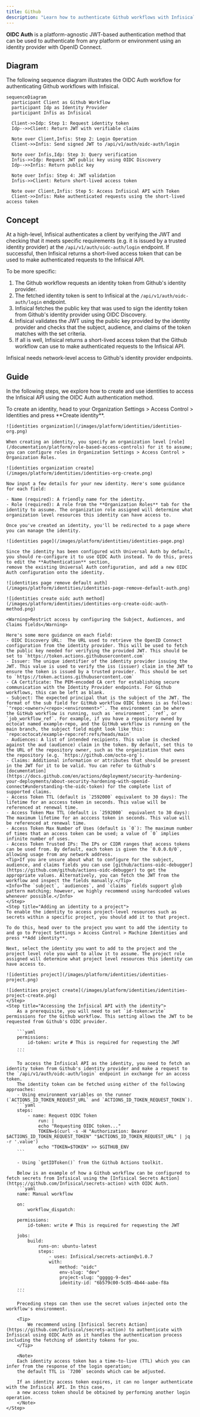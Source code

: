 ```yaml
---
title: Github
description: "Learn how to authenticate Github workflows with Infisical using OpenID Connect (OIDC)."
---
```


**OIDC Auth** is a platform-agnostic JWT-based authentication method that can be used to authenticate from any platform or environment using an identity provider with OpenID Connect.

## Diagram

The following sequence diagram illustrates the OIDC Auth workflow for authenticating Github workflows with Infisical.

```mermaid
sequenceDiagram
  participant Client as Github Workflow
  participant Idp as Identity Provider
  participant Infis as Infisical

  Client->>Idp: Step 1: Request identity token
  Idp-->>Client: Return JWT with verifiable claims

  Note over Client,Infis: Step 2: Login Operation
  Client->>Infis: Send signed JWT to /api/v1/auth/oidc-auth/login

  Note over Infis,Idp: Step 3: Query verification
  Infis->>Idp: Request JWT public key using OIDC Discovery
  Idp-->>Infis: Return public key

  Note over Infis: Step 4: JWT validation
  Infis->>Client: Return short-lived access token

  Note over Client,Infis: Step 5: Access Infisical API with Token
  Client->>Infis: Make authenticated requests using the short-lived access token
```

## Concept

At a high-level, Infisical authenticates a client by verifying the JWT and checking that it meets specific requirements (e.g. it is issued by a trusted identity provider) at the `/api/v1/auth/oidc-auth/login` endpoint. If successful,
then Infisical returns a short-lived access token that can be used to make authenticated requests to the Infisical API.

To be more specific:

1. The Github workflow requests an identity token from Github's identity provider.
2. The fetched identity token is sent to Infisical at the `/api/v1/auth/oidc-auth/login` endpoint.
3. Infisical fetches the public key that was used to sign the identity token from Github's identity provider using OIDC Discovery.
4. Infisical validates the JWT using the public key provided by the identity provider and checks that the subject, audience, and claims of the token matches with the set criteria.
5. If all is well, Infisical returns a short-lived access token that the Github workflow can use to make authenticated requests to the Infisical API.

<Note>
  Infisical needs network-level access to Github's identity provider endpoints.
</Note>

## Guide

In the following steps, we explore how to create and use identities to access the Infisical API using the OIDC Auth authentication method.

<Steps>
    <Step title="Creating an identity">
    To create an identity, head to your Organization Settings > Access Control > Identities and press **Create identity**.

    ![identities organization](/images/platform/identities/identities-org.png)

    When creating an identity, you specify an organization level [role](/documentation/platform/role-based-access-controls) for it to assume; you can configure roles in Organization Settings > Access Control > Organization Roles.

    ![identities organization create](/images/platform/identities/identities-org-create.png)

    Now input a few details for your new identity. Here's some guidance for each field:

    - Name (required): A friendly name for the identity.
    - Role (required): A role from the **Organization Roles** tab for the identity to assume. The organization role assigned will determine what organization level resources this identity can have access to.

    Once you've created an identity, you'll be redirected to a page where you can manage the identity.

    ![identities page](/images/platform/identities/identities-page.png)

    Since the identity has been configured with Universal Auth by default, you should re-configure it to use OIDC Auth instead. To do this, press to edit the **Authentication** section,
    remove the existing Universal Auth configuration, and add a new OIDC Auth configuration onto the identity.

    ![identities page remove default auth](/images/platform/identities/identities-page-remove-default-auth.png)

    ![identities create oidc auth method](/images/platform/identities/identities-org-create-oidc-auth-method.png)

    <Warning>Restrict access by configuring the Subject, Audiences, and Claims fields</Warning>

    Here's some more guidance on each field:
    - OIDC Discovery URL:  The URL used to retrieve the OpenID Connect configuration from the identity provider. This will be used to fetch the public key needed for verifying the provided JWT. This should be set to `https://token.actions.githubusercontent.com`
    - Issuer: The unique identifier of the identity provider issuing the JWT. This value is used to verify the iss (issuer) claim in the JWT to ensure the token is issued by a trusted provider. This should be set to `https://token.actions.githubusercontent.com`
    - CA Certificate: The PEM-encoded CA cert for establishing secure communication with the Identity Provider endpoints. For Github workflows, this can be left as blank.
    - Subject: The expected principal that is the subject of the JWT. The format of the sub field for GitHub workflow OIDC tokens is as follows: `"repo:<owner>/<repo>:<environment>"`. The environment can be where the GitHub workflow is running, such as `environment`, `ref`, or `job_workflow_ref`. For example, if you have a repository owned by octocat named example-repo, and the GitHub workflow is running on the main branch, the subject field might look like this: `repo:octocat/example-repo:ref:refs/heads/main`
    - Audiences: A list of intended recipients. This value is checked against the aud (audience) claim in the token. By default, set this to the URL of the repository owner, such as the organization that owns the repository (e.g. `https://github.com/octo-org`).
    - Claims: Additional information or attributes that should be present in the JWT for it to be valid. You can refer to Github's [documentation](https://docs.github.com/en/actions/deployment/security-hardening-your-deployments/about-security-hardening-with-openid-connect#understanding-the-oidc-token) for the complete list of supported claims.
    - Access Token TTL (default is `2592000` equivalent to 30 days): The lifetime for an acccess token in seconds. This value will be referenced at renewal time.
    - Access Token Max TTL (default is `2592000`  equivalent to 30 days): The maximum lifetime for an acccess token in seconds. This value will be referenced at renewal time.
    - Access Token Max Number of Uses (default is `0`): The maximum number of times that an access token can be used; a value of `0` implies infinite number of uses.
    - Access Token Trusted IPs: The IPs or CIDR ranges that access tokens can be used from. By default, each token is given the `0.0.0.0/0`, allowing usage from any network address.
    <Tip>If you are unsure about what to configure for the subject, audience, and claims fields you can use [github/actions-oidc-debugger](https://github.com/github/actions-oidc-debugger) to get the appropriate values. Alternatively, you can fetch the JWT from the workflow and inspect the fields manually.</Tip>
    <Info>The `subject`, `audiences`, and `claims` fields support glob pattern matching; however, we highly recommend using hardcoded values whenever possible.</Info>
    </Step>
    <Step title="Adding an identity to a project">
    To enable the identity to access project-level resources such as secrets within a specific project, you should add it to that project.

    To do this, head over to the project you want to add the identity to and go to Project Settings > Access Control > Machine Identities and press **Add identity**.

    Next, select the identity you want to add to the project and the project level role you want to allow it to assume. The project role assigned will determine what project level resources this identity can have access to.

    ![identities project](/images/platform/identities/identities-project.png)

    ![identities project create](/images/platform/identities/identities-project-create.png)
    </Step>
    <Step title="Accessing the Infisical API with the identity">
        As a prerequisite, you will need to set `id-token:write` permissions for the Github workflow. This setting allows the JWT to be requested from Github's OIDC provider.

        ```yaml
        permissions:
            id-token: write # This is required for requesting the JWT
        ...
        ```

        To access the Infisical API as the identity, you need to fetch an identity token from Github's identity provider and make a request to the `/api/v1/auth/oidc-auth/login` endpoint in exchange for an access token.
        The identity token can be fetched using either of the following approaches:
        - Using environment variables on the runner (`ACTIONS_ID_TOKEN_REQUEST_URL` and `ACTIONS_ID_TOKEN_REQUEST_TOKEN`).
        ```yaml
        steps:
            - name: Request OIDC Token
                run: |
                echo "Requesting OIDC token..."
                TOKEN=$(curl -s -H "Authorization: Bearer $ACTIONS_ID_TOKEN_REQUEST_TOKEN" "$ACTIONS_ID_TOKEN_REQUEST_URL" | jq -r '.value')
                echo "TOKEN=$TOKEN" >> $GITHUB_ENV
        ```

        - Using `getIDToken()` from the Github Actions toolkit.

        Below is an example of how a Github workflow can be configured to fetch secrets from Infisical using the [Infisical Secrets Action](https://github.com/Infisical/secrets-action) with OIDC Auth.
        ```yaml
        name: Manual workflow

        on:
            workflow_dispatch:

        permissions:
            id-token: write # This is required for requesting the JWT

        jobs:
            build:
                runs-on: ubuntu-latest
                steps:
                    - uses: Infisical/secrets-action@v1.0.7
                    with:
                        method: "oidc"
                        env-slug: "dev"
                        project-slug: "ggggg-9-des"
                        identity-id: "6b579c00-5c85-4b44-aabe-f8a
        ...
        ```

        Preceding steps can then use the secret values injected onto the workflow's environment.

        <Tip>
            We recommend using [Infisical Secrets Action](https://github.com/Infisical/secrets-action) to authenticate with Infisical using OIDC Auth as it handles the authentication process including the fetching of identity tokens for you.
        </Tip>

        <Note>
        Each identity access token has a time-to-live (TTL) which you can infer from the response of the login operation;
        the default TTL is `7200` seconds which can be adjusted.

        If an identity access token expires, it can no longer authenticate with the Infisical API. In this case,
        a new access token should be obtained by performing another login operation.
        </Note>
    </Step>

</Steps>

